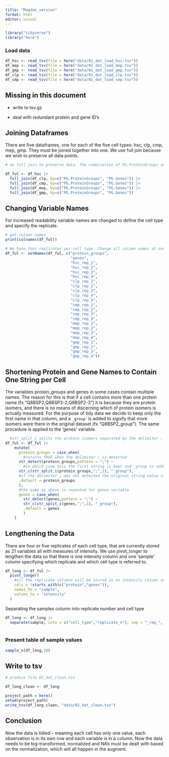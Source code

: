 ```yaml
---
title: "Magdas_version"
format: html
editor: visual
---
```


```r
library("tidyverse")
library("here")
```

### Load data

```r

df_hsc <- read_tsv(file = here("data/01_dat_load_hsc.tsv"))
df_mep <- read_tsv(file = here("data/01_dat_load_mep.tsv"))
df_gmp <- read_tsv(file = here("data/01_dat_load_gmp.tsv"))
df_clp <- read_tsv(file = here("data/01_dat_load_clp.tsv"))
df_cmp <- read_tsv(file = here("data/01_dat_load_cmp.tsv"))

```

## Missing in this document

-   write to tsv.gz

-   deal with redundant protein and gene ID's

## Joining Dataframes

There are five dataframes, one for each of the five cell types: hsc, clp, cmp, mep, gmp. They must be joined together into one. We use full join because we wish to preserve all data points.

```r

# do full join to preserve data. The combination of PG.ProteinGroups and PG.Genes is the same for all data frames, so we join by both columns

df_ful <- df_hsc |> 
  full_join(df_clp, by=c("PG.ProteinGroups", "PG.Genes")) |> 
  full_join(df_cmp, by=c("PG.ProteinGroups", "PG.Genes")) |> 
  full_join(df_mep, by=c("PG.ProteinGroups", "PG.Genes")) |>
  full_join(df_gmp, by=c("PG.ProteinGroups", "PG.Genes")) 
```

## Changing Variable Names

For increased readability variable names are changed to define the cell type and specify the replicate.

```r
# get column names
print(colnames(df_ful))

# We have four replicates per cell type. Change all column names at once for easier readability.
df_ful <- setNames(df_ful, c("protein_groups",
                             "genes",
                             "hsc_rep_1",
                             "hsc_rep_2",
                             "hsc_rep_3",
                             "hsc_rep_4",
                             "clp_rep_1",
                             "clp_rep_2",
                             "clp_rep_3",
                             "clp_rep_4",
                             "clp_rep_5",
                             "cmp_rep_1",
                             "cmp_rep_2",
                             "cmp_rep_3",
                             "cmp_rep_4",
                             "mep_rep_1",
                             "mep_rep_2",
                             "mep_rep_3",
                             "mep_rep_4",
                             "gmp_rep_1",
                             "gmp_rep_2",
                             "gmp_rep_3",
                             "gmp_rep_4"))
```

## Shortening Protein and Gene Names to Contain One String per Cell

The variables protein_groups and genes in some cases contain multiple names. The reason for this is that if a cell contains more than one protein name (fx "Q8BSP2;Q8BSP2-2;Q8BSP2-3") it is because they are protein isomers, and there is no means of discerning which of protein isomers is actually measured. For the purpose of tidy data we decide to keep only the first name in that column, and a `_group`*\`* is added to signify that more isomers were there in the original dataset (fx "Q8BSP2_group"). The same procedure is applied to the 'genes' variable.

```r
  #str_split_i splits the protein isomers separated by the delimiter ; and keeps only the "first protein isomer_group"
df_ful <- df_ful |> 
    mutate(
      protein_groups = case_when(
        #returns TRUE when the delimiter ; is detected
      str_detect(protein_groups,pattern = ";") ~
        #in which case only the first string is kept and _group is added
      str_c(str_split_i(protein_groups,";",1), "_group"),
      #if the delimiter ; was not detected the original string value is kept
      .default = protein_groups
      ),
      #the same as above is repeated for genes variable
      genes = case_when(
        str_detect(genes,pattern = ";") ~
        str_c(str_split_i(genes,";",1), "_group"),
        .default = genes
        )
    )
```

## Lengthening the Data

There are four or five replicates of each cell type, that are currently stored as 21 variables all with measures of intensity. We use pivot_longer to lengthen the data so that there is one intensity column and one 'sample' column specifying which replicate and which cell type is referred to.

```r
df_long <- df_ful |> 
  pivot_longer(
    #all the replicate columns will be stored in an intensity column and a sample column
    cols = !starts_with(c("protein","genes")), 
    names_to = "sample", 
    values_to = "intensity"
  )
```

Separating the samples column into replicate number and cell type

```r
df_long <- df_long |> 
  separate(sample, into = c("cell_type","replicate_n"), sep = "_rep_", remove = FALSE)
  

```

### Present table of sample values

```r
sample_n(df_long,10)

```

## Write to tsv

```r
# produce file 02_dat_clean.tsv

df_long_clean <- df_long

project_path = here()
setwd(project_path)
write_tsv(df_long_clean, "data/02_dat_clean.tsv")
```

## Conclusion

Now the data is tidied - meaning each cell has only one value, each observation is in its own row and each variable is in a column. Now the data needs to be log-transformed, normalized and NA's must be dealt with based on the normalization, which will all happen in the augment.
